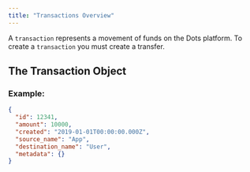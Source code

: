 ```yaml
---
title: "Transactions Overview"
---
```


A `transaction` represents a movement of funds on the Dots platform. To create a `transaction` you must create a transfer.

## The Transaction Object

### Example:

```json
{
  "id": 12341,
  "amount": 10000,
  "created": "2019-01-01T00:00:00.000Z",
  "source_name": "App",
  "destination_name": "User",
  "metadata": {}
}
```
